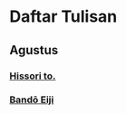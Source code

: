 # Daftar Tulisan

## Agustus

### [Hissori to.](/ameba/2010/Agustus/Hissori-to)

### [Bandō Eiji](/ameba/2010/Agustus/Bando-eiji)
